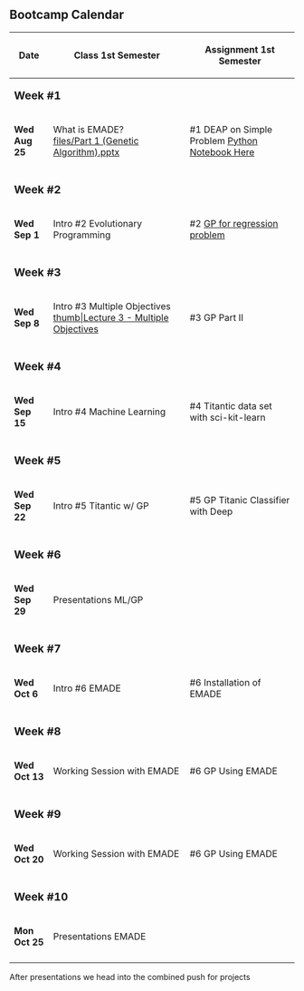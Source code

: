 == Bootcamp Calendar ==
{| class="wikitable"
!Date
!Class
1st Semester
!Assignment
1st Semester
|-
| colspan="3" |'''<big>Week #1</big>'''
|-
|'''Wed Aug 25'''
|What is EMADE?
<br/>
[[Intro #1 Evolutionary Algorithms | files/Part 1 (Genetic Algorithm).pptx]]
|<nowiki>#</nowiki>1 DEAP on Simple Problem [https://github.gatech.edu/emade/emade/blob/master/notebooks/Lab%201%20-%20Genetic%20Algorithms%20with%20DEAP.ipynb Python Notebook Here]
|-
| colspan="3" |
|-
| colspan="3" |'''<big>Week #2</big>'''
|-
|'''Wed Sep 1'''
|Intro #2 Evolutionary Programming 
|<nowiki>#</nowiki>2 [https://github.gatech.edu/emade/emade/blob/master/notebooks/Lab%202%20-%20Genetic%20Programming%20and%20Multi-Objective%20Optimization.ipynb GP for regression problem] 
|-
| colspan="3" |
|-
| colspan="3" |'''<big>Week #3</big>'''
|-
|'''Wed Sep 8'''
|Intro #3 Multiple Objectives  [[files/Lecture 3 - Multiple Objectives.pdf|thumb|Lecture 3 - Multiple Objectives]]
|<nowiki>#</nowiki>3 GP Part II
|-
| colspan="3" |
|-
| colspan="3" |'''<big>Week #4</big>'''
|-
|'''Wed Sep 15'''
|Intro #4 Machine Learning
|<nowiki>#</nowiki>4 Titantic data set with sci-kit-learn
|-
| colspan="3" |
|-
| colspan="3" |'''<big>Week #5</big>'''
|-
|'''Wed Sep 22'''
|Intro #5 Titantic w/ GP
|<nowiki>#</nowiki>5 GP Titanic Classifier with Deep
|-
| colspan="3" |
|-
| colspan="3" |'''<big>Week #6</big>'''
|-
|'''Wed Sep 29'''
|Presentations ML/GP
|
|-
| colspan="3" |
|-
| colspan="3" |'''<big>Week #7</big>'''
|-
|'''Wed Oct 6'''
|Intro #6 EMADE
|<nowiki>#</nowiki>6 Installation of EMADE
|-
| colspan="3" |
|-
| colspan="3" |'''<big>Week #8</big>'''
|-
|'''Wed Oct 13'''
|Working Session with EMADE
|<nowiki>#</nowiki>6 GP Using EMADE
|-
| colspan="3" |
|-
| colspan="3" |'''<big>Week #9</big>'''
|-
|'''Wed Oct 20''' 
|Working Session with EMADE
|<nowiki>#</nowiki>6 GP Using EMADE
|-
| colspan="3" |
|-
| colspan="3" |'''<big>Week #10</big>'''
|-
|'''Mon Oct 25'''
|Presentations EMADE
|
|-
| colspan="3" |
|}

After presentations we head into the combined push for projects